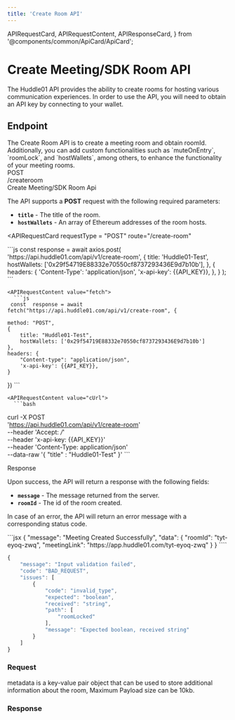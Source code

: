 ```yaml
---
title: 'Create Room API'
---
```


  APIRequestCard,
  APIRequestContent,
  APIResponseCard,
} from '@components/common/ApiCard/ApiCard';

# Create Meeting/SDK Room API

The Huddle01 API provides the ability to create rooms for hosting various communication experiences.
In order to use the API, you will need to obtain an API key by connecting to your wallet.

## **Endpoint**

<div className="flex md:justify-between md:flex-row flex-col">
  <HighLight className="my-3 w-full">
    <RequestStrip
      method={'POST'}
      url={'https://api.huddle01.com/api/v1'}
      endpoint={'create-room'}
    />
  </HighLight>
</div>

<Paragraph className="mt-5">
  The Create Room API is to create a meeting room and obtain roomId.
  Additionally, you can add custom functionalities such as `muteOnEntry`,
  `roomLock`, and `hostWallets`, among others, to enhance the functionality of
  your meeting rooms.
</Paragraph>

<div className="grid md:grid-cols-2 gap-4 grid-cols-1 mt-10  md:h-[24.5rem]">
<div>
<div className="flex items-center gap-4">
<Pill >POST</Pill>
<div className="text-sm font-normal text-slate-50">/createroom</div>

</div>

<div className="mt-7 font-mono text-2xl font-bold text-[#f1f5f9]">
  Create Meeting/SDK Room Api
</div>

The API supports a **POST** request with the following required parameters:

- **`title`** - The title of the room.
- **`hostWallets`** - An array of Ethereum addresses of the room hosts.

</div>

<APIRequestCard
    requestType = "POST"
    route="/create-room"
    
  >

<APIRequestContent value="axios">
      ```js
      const response = await axios.post(
        'https://api.huddle01.com/api/v1/create-room',
        {
          title: 'Huddle01-Test',
          hostWallets: ['0x29f54719E88332e70550cf8737293436E9d7b10b'],
        },
        {
          headers: {
            'Content-Type': 'application/json',
            'x-api-key': {{API_KEY}},
          },
        }
    );
      ```
    </APIRequestContent>

    
    <APIRequestContent value="fetch">
      ```js
     const  response = await fetch("https://api.huddle01.com/api/v1/create-room", {
     
    method: "POST",
    {
        title: "Huddle01-Test",
        hostWallets: ['0x29f54719E88332e70550cf8737293436E9d7b10b']
    },
    headers: {
        "Content-type": "application/json",
        'x-api-key': {{API_KEY}},
    }
})
      ```
    </APIRequestContent>

    <APIRequestContent value="cUrl">
      ```bash
curl -X POST \
  'https://api.huddle01.com/api/v1/create-room' \
  --header 'Accept: */*' \
  --header 'x-api-key: {{API_KEY}}' \
  --header 'Content-Type: application/json' \
  --data-raw '{
    "title" : "Huddle01-Test"
}'
      ```
    </APIRequestContent>
  </APIRequestCard>

</div>

<div className="grid md:grid-cols-2 gap-4 grid-cols-1 mt-10">
<div className="text-start ">

<div className="font-mono text-2xl font-bold text-[#f1f5f9]">Response</div>

Upon success, the API will return a response with the following fields:

- **`message`** - The message returned from the server.
- **`roomId`** - The id of the room created.


In case of an error, the API will return an error message with a corresponding status code.

</div>

<APIResponseCard>
  <APIRequestContent value="Success">
```jsx
{
    "message": "Meeting Created Successfully",
    "data": {
        "roomId": "tyt-eyoq-zwq",
        "meetingLink": "https://app.huddle01.com/tyt-eyoq-zwq"
    }
}
````

</APIRequestContent>

<APIRequestContent value="Error">

```jsx
{
    "message": "Input validation failed",
    "code": "BAD_REQUEST",
    "issues": [
        {
            "code": "invalid_type",
            "expected": "boolean",
            "received": "string",
            "path": [
                "roomLocked"
            ],
            "message": "Expected boolean, received string"
        }
    ]
}
```

</APIRequestContent>
  </APIResponseCard>

</div>

<div className = 'flex-col item-center gap-3' >

### **Request**

<CreateRoom />

<Callout>
  metadata is a key-value pair object that can be used to store additional information about the room, Maximum Payload size can be 10kb.
</Callout>

### **Response**

<CreateRoomResponse />

</div>

